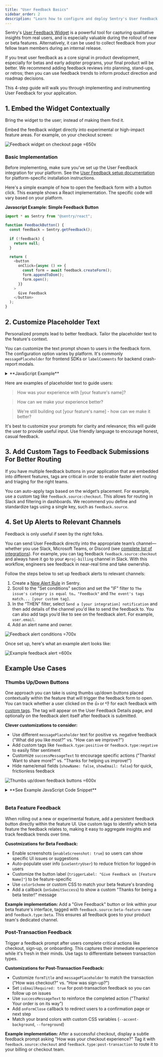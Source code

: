 ```yaml
---
title: "User Feedback Basics"
sidebar_order: 2
description: "Learn how to configure and deploy Sentry's User Feedback widget to capture qualitative insights from your users."
---
```


Sentry's [User Feedback Widget](/product/user-feedback/) is a powerful tool for capturing qualitative insights from real users, and is especially valuable during the rollout of new or beta features. Alternatively, it can be used to collect feedback from your fellow team members during an internal release. 

If you treat user feedback as a core signal in product development, especially for betas and early adopter programs, your final product will be better. We recommend adding feedback reviews into planning, stand-ups, or retros; then you can use feedback trends to inform product direction and roadmap decisions.

This 4-step guide will walk you through implementing and instrumenting User Feedback for your application.

## 1. Embed the Widget Contextually
Bring the widget to the user; instead of making them find it.

Embed the feedback widget directly into experimental or high-impact feature areas. For example, on your checkout screen:

![Feedback widget on checkout page =650x](feedback-img/img/feedback-on-checkout-page.png)

### Basic Implementation

Before implementing, make sure you've set up the User Feedback integration for your platform. See the [User Feedback setup documentation](/product/user-feedback/setup/) for platform-specific installation instructions.

Here's a simple example of how to open the feedback form with a button click. This example shows a React implementation. The specific code will vary based on your platform.

**Javascript Example: Simple Feedback Button**

```javascript
import * as Sentry from "@sentry/react";

function FeedbackButton() {
  const feedback = Sentry.getFeedback();
  
  if (!feedback) {
    return null;
  }

  return (
    <button
      onClick={async () => {
        const form = await feedback.createForm();
        form.appendToDom();
        form.open();
      }}
    >
      Give Feedback
    </button>
  );
}
```

## 2. Customize Placeholder Text
Personalized prompts lead to better feedback. Tailor the placeholder text to the feature's context.

You can customize the text prompt shown to users in the feedback form. The configuration option varies by platform. It's commonly `messagePlaceholder` for frontend SDKs or `labelComments` for backend crash-report modals.

<details>
<summary>**JavaScript Example**</summary>

```javascript
const form = await feedback.createForm({
  messagePlaceholder: 'How was your experience with checkout?',
});
```

</details>

Here are examples of placeholder text to guide users:

> How was your experience with [your feature's name]?

> How can we make your experience better? 

> We're still building out [your feature's name] - how can we make it better?

It's best to customize your prompts for clarity and relevance; this will guide the user to provide useful input. Use friendly language to encourage honest, casual feedback.


## 3. Add Custom Tags to Feedback Submissions For Better Routing

If you have multiple feedback buttons in your application that are embedded into different features, tags are critical in order to enable faster alert routing and triaging for the right teams.

You can auto-apply tags based on the widget’s placement. For example, use a custom tag like `feedback.source:checkout`. This allows for routing in Slack and filtering in dashboards. We recommend you define and standardize tags using a single key, such as `feedback.source`.


## 4. Set Up Alerts to Relevant Channels
Feedback is only useful if seen by the right folks.

You can send User Feedback directly into the appropriate team’s channel—whether you use Slack, Microsoft Teams, or Discord (see [complete list of integrations](/product/alerts/create-alerts/routing-alerts/#integrations)). For example, you can tag feedback `feedback.source:checkout` and always have it go to your `#proj-billing` channel in Slack. With this workflow, engineers see feedback in near-real time and take ownership.

Follow the steps below to set up feedback alerts to relevant channels:

1. Create a [New Alert Rule](https://sentry.io/alerts/new/issue/) in Sentry.
2. Scroll to the "Set conditions" section and set the "IF" filter to `The issue's category is equal to… "Feedback"` and `The event's tags match... [your custom tag]`.
3. In the “THEN” filter, select `Send a [your integration] notification` and then add details of the channel you'd like to send the feedback to. You can also add tags you’d like to see on the feedback alert. For example, `user.email`.
4. Add an alert name and owner.


![Feedback alert conditions =700x](feedback-img/img/feedback-alert-conditions.png)

Once set up, here's what an example alert looks like:

![Example feedback alert =600x](feedback-img/img/feedback-example-alert.png)

## Example Use Cases

### Thumbs Up/Down Buttons

One approach you can take is using thumbs up/down buttons placed contextually within the feature that will trigger the feedback form to open. You can track whether a user clicked on the 👍 or 👎 for each feedback with [custom tags](/platforms/javascript/enriching-events/tags/). The tag will appear on the User Feedback Details page, and optionally on the feedback alert itself after feedback is submitted.

**Clever customizations to consider:**
- Use different `messagePlaceholder` text for positive vs. negative feedback ("What did you like most?" vs. "How can we improve?")
- Add custom tags like `feedback.type:positive` or `feedback.type:negative` to easily filter sentiment
- Customize `successMessageText` to encourage specific actions ("Thanks! Want to share more?" vs. "Thanks for helping us improve!")
- Hide name/email fields (`showName: false`, `showEmail: false`) for quick, frictionless feedback

![Thumbs up/down feedback buttons =600x](feedback-img/img/feedback-thumbs-up-down.png)

<details>
<summary>**See Example JavaScript Code Snippet**</summary>

```javascript
"use client";

import * as Sentry from "@sentry/react";
import { Fragment } from "react";

export default function ThumbsUpDownButtons({source}: {source: string) {
  const feedback = Sentry.getFeedback();
  
  return (
    <Fragment>
      <strong>Was this helpful?</strong>
      <button
        title="I like this"
        onClick={async () =>{
          const form = await feedback?.createForm({
            messagePlaceholder: 'What did you like most?',
            tags: {
              component: 'ThumbsUpDownButtons',
              'feedback.source': source,
              'feedback.type': 'positive',
            }
          });
          form?.appendToDom();
          form?.open();
        }}
      >
        Yes 👍
      </button>

      <button
        title="I don't like this"
        onClick={async () =>{
          const form = await feedback?.createForm({
            messagePlaceholder: 'How can we improve?',
            tags: {
              component: 'ThumbsUpDownButtons',
              'feedback.source': source,
              'feedback.type': 'negative',
            }
          });
          form?.appendToDom();
          form?.open();
        }}
      >
        No 👎
      </button>
    </Fragment>
  );
}
```

</details>

<br />

### Beta Feature Feedback

When rolling out a new or experimental feature, add a persistent feedback button directly within the feature UI. Use custom tags to identify which beta feature the feedback relates to, making it easy to aggregate insights and track feedback trends over time.

**Cusotmizations for Beta Feedback:**
- Enable screenshots (`enableScreenshot: true`) so users can show specific UI issues or suggestions
- Auto-populate user info (`useSentryUser`) to reduce friction for logged-in users
- Customize the button label (`triggerLabel: "Give Feedback on [Feature Name]"`) to be feature-specific
- Use `colorScheme` or custom CSS to match your beta feature's branding
- Add a callback (`onSubmitSuccess`) to show a custom "Thanks for being a beta tester!" message

**Example implementation:**
Add a "Give Feedback" button or link within your beta feature's interface, tagged with `feedback.source:beta-feature-name` and `feedback.type:beta`. This ensures all feedback goes to your product team's dedicated channel.

### Post-Transaction Feedback

Trigger a feedback prompt after users complete critical actions like checkout, sign-up, or onboarding. This captures their immediate experience while it's fresh in their minds. Use tags to differentiate between transaction types.

**Customizations for Post-Transaction Feedback:**
- Customize `formTitle` and `messagePlaceholder` to match the transaction ("How was checkout?" vs. "How was sign-up?")
- Set `isEmailRequired: true` for post-transaction feedback so you can follow up on issues
- Use `successMessageText` to reinforce the completed action ("Thanks! Your order is on its way")
- Add `onFormClose` callback to redirect users to a confirmation page or next step
- Match your brand colors with custom CSS variables (`--accent-background`, `--foreground`)

**Example implementation:**
After a successful checkout, display a subtle feedback prompt asking "How was your checkout experience?" Tag it with `feedback.source:checkout` and `feedback.type:post-transaction` to route it to your billing or checkout team.



<PageGrid />
